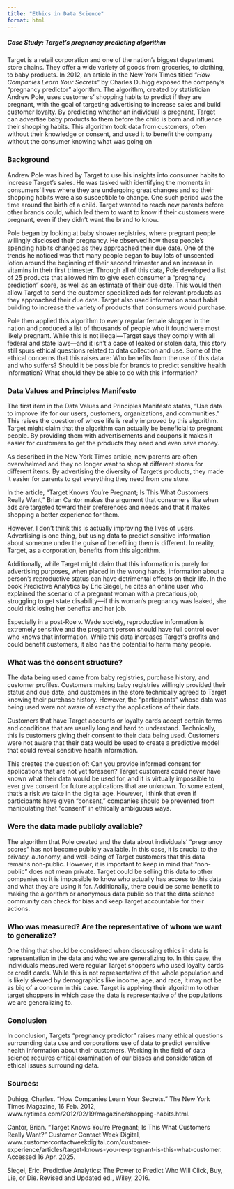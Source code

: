```yaml
---
title: "Ethics in Data Science" 
format: html
---
```


##### Case Study: Target's pregnancy predicting algorithm

Target is a retail corporation and one of the nation’s biggest department store chains. They offer a wide variety of goods from groceries, to clothing, to baby products. In 2012, an article in the New York Times titled "*How Companies Learn Your Secrets*" by Charles Duhigg exposed the company’s "pregnancy predictor" algorithm. The algorithm, created by statistician Andrew Pole, uses customers’ shopping habits to predict if they are pregnant, with the goal of targeting advertising to increase sales and build customer loyalty. By predicting whether an individual is pregnant, Target can advertise baby products to them before the child is born and influence their shopping habits. This algorithm took data from customers, often without their knowledge or consent, and used it to benefit the company without the consumer knowing what was going on

### Background

Andrew Pole was hired by Target to use his insights into consumer habits to increase Target’s sales. He was tasked with identifying the moments in consumers’ lives where they are undergoing great changes and so their shopping habits were also susceptible to change. One such period was the time around the birth of a child. Target wanted to reach new parents before other brands could, which led them to want to know if their customers were pregnant, even if they didn't want the brand to know.

Pole began by looking at baby shower registries, where pregnant people willingly disclosed their pregnancy. He observed how these people’s spending habits changed as they approached their due date. One of the trends he noticed was that many people began to buy lots of unscented lotion around the beginning of their second trimester and an increase in vitamins in their first trimester. Through all of this data, Pole developed a list of 25 products that allowed him to give each consumer a "pregnancy prediction" score, as well as an estimate of their due date. This would then allow Target to send the customer specialized ads for relevant products as they approached their due date. Target also used information about habit building to increase the variety of products that consumers would purchase.

Pole then applied this algorithm to every regular female shopper in the nation and produced a list of thousands of people who it found were most likely pregnant. While this is not illegal—Target says they comply with all federal and state laws—and it isn't a case of leaked or stolen data, this story still spurs ethical questions related to data collection and use. Some of the ethical concerns that this raises are: Who benefits from the use of this data and who suffers? Should it be possible for brands to predict sensitive health information? What should they be able to do with this information?

### Data Values and Principles Manifesto

The first item in the Data Values and Principles Manifesto states, "Use data to improve life for our users, customers, organizations, and communities." This raises the question of whose life is really improved by this algorithm. Target might claim that the algorithm can actually be beneficial to pregnant people. By providing them with advertisements and coupons it makes it easier for customers to get the products they need and even save money.

As described in the New York Times article, new parents are often overwhelmed and they no longer want to shop at different stores for different items. By advertising the diversity of Target's products, they made it easier for parents to get everything they need from one store.

In the article, "Target Knows You're Pregnant; Is This What Customers Really Want," Brian Cantor makes the argument that consumers like when ads are targeted toward their preferences and needs and that it makes shopping a better experience for them.

However, I don't think this is actually improving the lives of users. Advertising is one thing, but using data to predict sensitive information about someone under the guise of benefiting them is different. In reality, Target, as a corporation, benefits from this algorithm.

Additionally, while Target might claim that this information is purely for advertising purposes, when placed in the wrong hands, information about a person’s reproductive status can have detrimental effects on their life. In the book Predictive Analytics by Eric Siegel, he cites an online user who explained the scenario of a pregnant woman with a precarious job, struggling to get state disability—if this woman’s pregnancy was leaked, she could risk losing her benefits and her job.

Especially in a post-Roe v. Wade society, reproductive information is extremely sensitive and the pregnant person should have full control over who knows that information. While this data increases Target's profits and could benefit customers, it also has the potential to harm many people.

### What was the consent structure?

The data being used came from baby registries, purchase history, and customer profiles. Customers making baby registries willingly provided their status and due date, and customers in the store technically agreed to Target knowing their purchase history. However, the "participants" whose data was being used were not aware of exactly the applications of their data.

Customers that have Target accounts or loyalty cards accept certain terms and conditions that are usually long and hard to understand. Technically, this is customers giving their consent to their data being used. Customers were not aware that their data would be used to create a predictive model that could reveal sensitive health information.

This creates the question of: Can you provide informed consent for applications that are not yet foreseen? Target customers could never have known what their data would be used for, and it is virtually impossible to ever give consent for future applications that are unknown. To some extent, that’s a risk we take in the digital age. However, I think that even if participants have given "consent," companies should be prevented from manipulating that "consent" in ethically ambiguous ways.

### Were the data made publicly available?

The algorithm that Pole created and the data about individuals’ "pregnancy scores" has not become publicly available. In this case, it is crucial to the privacy, autonomy, and well-being of Target customers that this data remains non-public. However, it is important to keep in mind that "non-public" does not mean private. Target could be selling this data to other companies so it is impossible to know who actually has access to this data and what they are using it for. Additionally, there could be some benefit to making the algorithm or anonymous data public so that the data science community can check for bias and keep Target accountable for their actions.

### Who was measured? Are the representative of whom we want to generalize?

One thing that should be considered when discussing ethics in data is representation in the data and who we are generalizing to. In this case, the individuals measured were regular Target shoppers who used loyalty cards or credit cards. While this is not representative of the whole population and is likely skewed by demographics like income, age, and race, it may not be as big of a concern in this case. Target is applying their algorithm to other target shoppers in which case the data is representative of the populations we are generalizing to.

### Conclusion 

In conclusion, Targets "pregnancy predictor" raises many ethical questions surrounding data use and corporations use of data to predict sensitive health information about their customers. Working in the field of data science requires critical examination of our biases and consideration of ethical issues surrounding data.

### Sources:

Duhigg, Charles. “How Companies Learn Your Secrets.” The New York Times Magazine, 16 Feb. 2012, www.nytimes.com/2012/02/19/magazine/shopping-habits.html.

Cantor, Brian. “Target Knows You're Pregnant; Is This What Customers Really Want?” Customer Contact Week Digital, www.customercontactweekdigital.com/customer-experience/articles/target-knows-you-re-pregnant-is-this-what-customer. Accessed 16 Apr. 2025.

Siegel, Eric. Predictive Analytics: The Power to Predict Who Will Click, Buy, Lie, or Die. Revised and Updated ed., Wiley, 2016.
